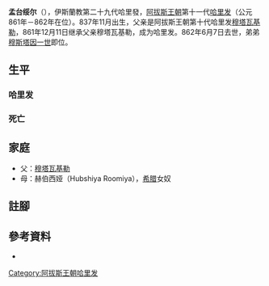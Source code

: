 {{NoteTA
|G1=伊斯蘭
}}{{Infobox monarch
| name            =孟台绥尔
| reign           =861年12月11日 – 862年6月7日
| full name       =
| titles          =
| predecessor     =[[穆塔瓦基勒|穆塔瓦基勒]]
| successor       =[[穆斯塔因一世|穆斯塔因一世]]
| royal house     =
| dynasty         =[[阿拔斯王朝|阿拔斯王朝]]
| father          =[[穆塔瓦基勒|穆塔瓦基勒]]
|issue=
| birth_date   =837年11月
| death_date   =862年6月7日
|}}
'''孟台绥尔'''（{{bd|837年|11月|862年|6月7日|}}），伊斯蘭教第二十九代哈里發，[[阿拔斯王朝|阿拔斯王朝]]第十一代[[哈里发|哈里发]]（公元861年－862年在位）。837年11月出生，父亲是阿拔斯王朝第十代哈里发[[穆塔瓦基勒|穆塔瓦基勒]]，861年12月11日继承父亲穆塔瓦基勒，成为哈里发。862年6月7日去世，弟弟[[穆斯塔因一世|穆斯塔因一世]]即位。	

==生平==
===哈里发===
===死亡===

==家庭==
*父：[[穆塔瓦基勒|穆塔瓦基勒]]
*母：赫伯西娅（Hubshiya Roomiya），[[巴尔干半岛|希腊]]女奴{{sfn|Kennedy|2006|p=173}}

==註腳==
{{reflist}}

==參考資料==
* {{cite book | last = Kennedy | first = Hugh | authorlink = Hugh N. Kennedy | title = When Baghdad Ruled the Muslim World: The Rise and Fall of Islam's Greatest Dynasty | location = Cambridge, MA | publisher = Da Capo Press | year = 2006 | isbn = 978-0-306814808 | url = https://books.google.com/books?id=67fZB5YGkOQC | ref = harv | access-date = 2020-05-31 | archive-date = 2020-07-14 | archive-url = https://web.archive.org/web/20200714104847/https://books.google.com/books?id=67fZB5YGkOQC }}

{{s-start}}
{{s-hou|[[阿拔斯王朝|阿拔斯王朝]]||837年||862年}}
{{s-rel|su}}
{{s-bef|before=[[穆塔瓦基勒|穆塔瓦基勒]]}}
{{s-ttl|title=[[伊斯蘭教|伊斯蘭教]]第二十九代[[哈里發列表|哈里發]]|years=861年－862年}}
{{s-aft|after=[[穆斯塔因一世|穆斯塔因一世]]}}
{{s-end}}
{{Abbasids}}
{{阿拔斯王朝}}
[[Category:阿拔斯王朝哈里发|Category:阿拔斯王朝哈里发]]